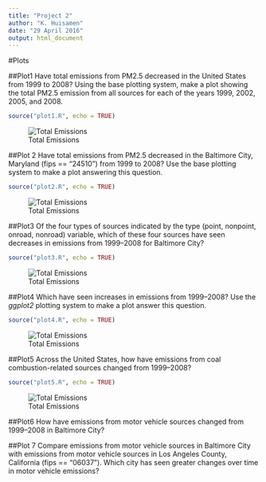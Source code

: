 ```yaml
---
title: "Project 2"
author: "K. Huisamen"
date: "29 April 2016"
output: html_document
---
```


#Plots

##Plot1
Have total emissions from PM2.5 decreased in the United States from 1999 to 2008? Using the base plotting system, make a plot showing the total PM2.5 emission from all sources for each of the years 1999, 2002, 2005, and 2008.

```r
source("plot1.R", echo = TRUE)
```

![Total Emissions](plot1.png)

##Plot 2 
Have total emissions from PM2.5 decreased in the Baltimore City, Maryland (fips == "24510") from 1999 to 2008? Use the base plotting system to make a plot answering this question.

```r
source("plot2.R", echo = TRUE)
```

![Total Emissions](plot2.png)

##Plot3
Of the four types of sources indicated by the type (point, nonpoint, onroad, nonroad) variable, which of these four sources have seen decreases in emissions from 1999–2008 for Baltimore City?

```r
source("plot3.R", echo = TRUE)
```

![Total Emissions](plot3.png)

##Plot4
Which have seen increases in emissions from 1999–2008? Use the _ggplot2_ plotting system to make a plot answer this question.

```r
source("plot4.R", echo = TRUE)
```

![Total Emissions](plot4.png)

##Plot5
Across the United States, how have emissions from coal combustion-related sources changed from 1999–2008?

```r
source("plot5.R", echo = TRUE)
```

![Total Emissions](plot5.png)

##Plot6
How have emissions from motor vehicle sources changed from 1999–2008 in Baltimore City?



##Plot 7
Compare emissions from motor vehicle sources in Baltimore City with emissions from motor vehicle sources in Los Angeles County, California (fips == "06037"). Which city has seen greater changes over time in motor vehicle emissions?